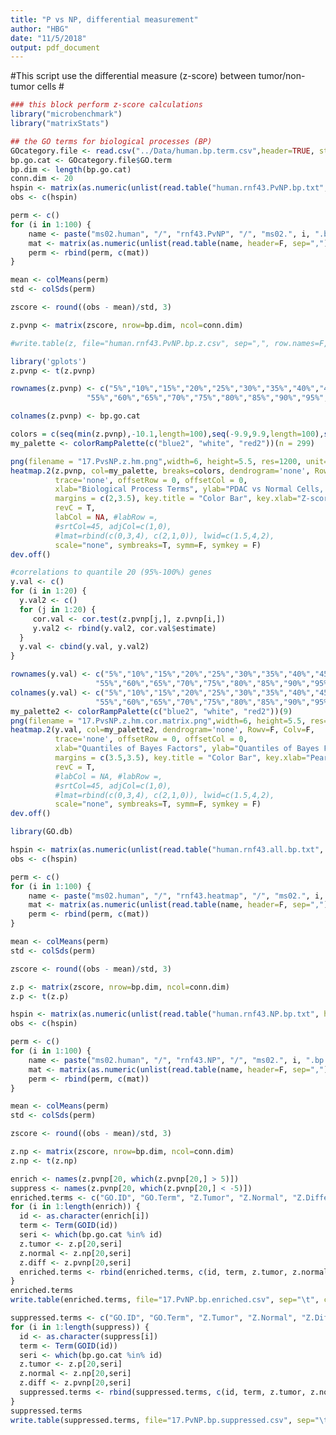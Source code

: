 ```yaml
---
title: "P vs NP, differential measurement"
author: "HBG"
date: "11/5/2018"
output: pdf_document
---
```

#This script use the differential measure (z-score) between tumor/non-tumor cells
#
```r
### this block perform z-score calculations
library("microbenchmark")
library("matrixStats")

## the GO terms for biological processes (BP)
GOcategory.file <- read.csv("../Data/human.bp.term.csv",header=TRUE, stringsAsFactors=F)
bp.go.cat <- GOcategory.file$GO.term
bp.dim <- length(bp.go.cat)
conn.dim <- 20
hspin <- matrix(as.numeric(unlist(read.table("human.rnf43.PvNP.bp.txt", header=F, sep=","))), nrow=bp.dim, ncol=conn.dim)
obs <- c(hspin)

perm <- c()
for (i in 1:100) {
    name <- paste("ms02.human", "/", "rnf43.PvNP", "/", "ms02.", i, ".bp.matrix.csv", sep="")
    mat <- matrix(as.numeric(unlist(read.table(name, header=F, sep=","))), nrow=bp.dim, ncol=conn.dim)
    perm <- rbind(perm, c(mat))
}

mean <- colMeans(perm)
std <- colSds(perm)

zscore <- round((obs - mean)/std, 3)

z.pvnp <- matrix(zscore, nrow=bp.dim, ncol=conn.dim)

#write.table(z, file="human.rnf43.PvNP.bp.z.csv", sep=",", row.names=F, col.names=F, quote=F)
```

```r
library('gplots')
z.pvnp <- t(z.pvnp)

rownames(z.pvnp) <- c("5%","10%","15%","20%","25%","30%","35%","40%","45%","50%",
                 "55%","60%","65%","70%","75%","80%","85%","90%","95%","100%")

colnames(z.pvnp) <- bp.go.cat

colors = c(seq(min(z.pvnp),-10.1,length=100),seq(-9.9,9.9,length=100),seq(10.1,max(z.pvnp),length=100))
my_palette <- colorRampPalette(c("blue2", "white", "red2"))(n = 299)

png(filename = "17.PvsNP.z.hm.png",width=6, height=5.5, res=1200, unit="in")
heatmap.2(z.pvnp, col=my_palette, breaks=colors, dendrogram='none', Rowv=F, Colv=F,
          trace='none', offsetRow = 0, offsetCol = 0,
          xlab="Biological Process Terms", ylab="PDAC vs Normal Cells, Quantiles",
          margins = c(2,3.5), key.title = "Color Bar", key.xlab="Z-score", key.ylab=NA,
          revC = T,
          labCol = NA, #labRow =,
          #srtCol=45, adjCol=c(1,0),
          #lmat=rbind(c(0,3,4), c(2,1,0)), lwid=c(1.5,4,2),
          scale="none", symbreaks=T, symm=F, symkey = F)
dev.off()

```

```r
#correlations to quantile 20 (95%-100%) genes
y.val <- c()
for (i in 1:20) {
  y.val2 <- c()
  for (j in 1:20) {
     cor.val <- cor.test(z.pvnp[j,], z.pvnp[i,])
     y.val2 <- rbind(y.val2, cor.val$estimate)
  }
  y.val <- cbind(y.val, y.val2)
}

rownames(y.val) <- c("5%","10%","15%","20%","25%","30%","35%","40%","45%","50%",
                   "55%","60%","65%","70%","75%","80%","85%","90%","95%","100%")
colnames(y.val) <- c("5%","10%","15%","20%","25%","30%","35%","40%","45%","50%",
                   "55%","60%","65%","70%","75%","80%","85%","90%","95%","100%")
my_palette2 <- colorRampPalette(c("blue2", "white", "red2"))(9)
png(filename = "17.PvsNP.z.hm.cor.matrix.png",width=6, height=5.5, res=1200, unit="in")
heatmap.2(y.val, col=my_palette2, dendrogram='none', Rowv=F, Colv=F,
          trace='none', offsetRow = 0, offsetCol = 0,
          xlab="Quantiles of Bayes Factors", ylab="Quantiles of Bayes Factors",
          margins = c(3.5,3.5), key.title = "Color Bar", key.xlab="Pearson Correlation", key.ylab=NA,
          revC = T,
          #labCol = NA, #labRow =,
          #srtCol=45, adjCol=c(1,0),
          #lmat=rbind(c(0,3,4), c(2,1,0)), lwid=c(1.5,4,2),
          scale="none", symbreaks=T, symm=F, symkey = F)
dev.off()

```

```r
library(GO.db)

hspin <- matrix(as.numeric(unlist(read.table("human.rnf43.all.bp.txt", header=F, sep=","))), nrow=bp.dim, ncol=conn.dim)
obs <- c(hspin)

perm <- c()
for (i in 1:100) {
    name <- paste("ms02.human", "/", "rnf43.heatmap", "/", "ms02.", i, ".bp.matrix.csv", sep="")
    mat <- matrix(as.numeric(unlist(read.table(name, header=F, sep=","))), nrow=bp.dim, ncol=conn.dim)
    perm <- rbind(perm, c(mat))
}

mean <- colMeans(perm)
std <- colSds(perm)

zscore <- round((obs - mean)/std, 3)

z.p <- matrix(zscore, nrow=bp.dim, ncol=conn.dim)
z.p <- t(z.p)

hspin <- matrix(as.numeric(unlist(read.table("human.rnf43.NP.bp.txt", header=F, sep=","))), nrow=bp.dim, ncol=conn.dim)
obs <- c(hspin)

perm <- c()
for (i in 1:100) {
    name <- paste("ms02.human", "/", "rnf43.NP", "/", "ms02.", i, ".bp.matrix.csv", sep="")
    mat <- matrix(as.numeric(unlist(read.table(name, header=F, sep=","))), nrow=bp.dim, ncol=conn.dim)
    perm <- rbind(perm, c(mat))
}

mean <- colMeans(perm)
std <- colSds(perm)

zscore <- round((obs - mean)/std, 3)

z.np <- matrix(zscore, nrow=bp.dim, ncol=conn.dim)
z.np <- t(z.np)

enrich <- names(z.pvnp[20, which(z.pvnp[20,] > 5)])
suppress <- names(z.pvnp[20, which(z.pvnp[20,] < -5)])
enriched.terms <- c("GO.ID", "GO.Term", "Z.Tumor", "Z.Normal", "Z.Differential")
for (i in 1:length(enrich)) {
  id <- as.character(enrich[i])
  term <- Term(GOID(id))
  seri <- which(bp.go.cat %in% id)
  z.tumor <- z.p[20,seri]
  z.normal <- z.np[20,seri]
  z.diff <- z.pvnp[20,seri]
  enriched.terms <- rbind(enriched.terms, c(id, term, z.tumor, z.normal, z.diff))
}
enriched.terms
write.table(enriched.terms, file="17.PvNP.bp.enriched.csv", sep="\t", col.names = F, row.names = F, quote=F)

suppressed.terms <- c("GO.ID", "GO.Term", "Z.Tumor", "Z.Normal", "Z.Differential")
for (i in 1:length(suppress)) {
  id <- as.character(suppress[i])
  term <- Term(GOID(id))
  seri <- which(bp.go.cat %in% id)
  z.tumor <- z.p[20,seri]
  z.normal <- z.np[20,seri]
  z.diff <- z.pvnp[20,seri]
  suppressed.terms <- rbind(suppressed.terms, c(id, term, z.tumor, z.normal, z.diff))
}
suppressed.terms
write.table(suppressed.terms, file="17.PvNP.bp.suppressed.csv", sep="\t", col.names = F, row.names = F, quote=F)
  
```